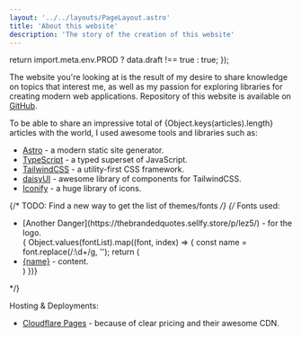 ```yaml
---
layout: '../../layouts/PageLayout.astro'
title: 'About this website'
description: 'The story of the creation of this website'
---
```


  return import.meta.env.PROD ? data.draft !== true : true;
});


The website you're looking at is the result of my desire to share knowledge on topics that interest me, 
as well as my passion for exploring libraries for creating modern web applications. 
Repository of this website is available on [GitHub](https://github.com/Avaray/dav.one).

To be able to share an impressive total of <span class="font-bold">{Object.keys(articles).length} articles</span> with the world, I used awesome tools and libraries such as:  

- [Astro](https://astro.build/) - a modern static site generator.
- [TypeScript](https://www.typescriptlang.org/) - a typed superset of JavaScript.
- [TailwindCSS](https://tailwindcss.com/) - a utility-first CSS framework.
- [daisyUI](https://daisyui.com/) - awesome library of components for TailwindCSS.
- [Iconify](https://iconify.design/) - a huge library of icons.

{/* TODO: Find a new way to get the list of themes/fonts */}
{/* Fonts used: 
<ul>
<li>[Another Danger](https://thebrandedquotes.sellfy.store/p/lez5/) - for the logo.</li>
{ Object.values(fontList).map((font, index) => {
  const name = font.replace(/:\d+/g, '');
  return (
  <li key={index}>
    <a href={fontBaseUrl + name.replace(/\s/, '+')}>{name}</a> - content.
  </li>
  )
})}
</ul> */}

Hosting & Deployments:
- [Cloudflare Pages](https://pages.cloudflare.com/) - because of clear pricing and their awesome CDN.
